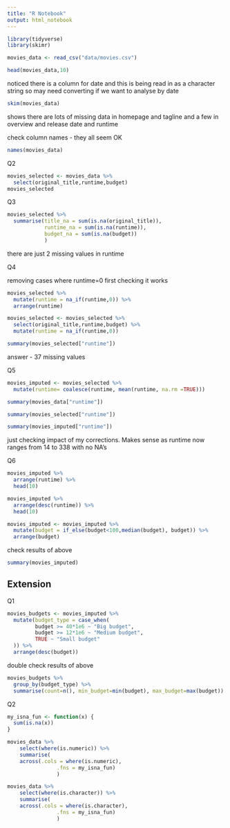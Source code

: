 ```yaml
---
title: "R Notebook"
output: html_notebook
---
```


```r
library(tidyverse)
library(skimr)
```
```r
movies_data <- read_csv("data/movies.csv")
```
```r
head(movies_data,10)
```
noticed there is a column for date and this is being read in as a character string so may need converting if we want to analyse by date

```r
skim(movies_data)
```
shows there are lots of missing data in homepage and tagline
and a few in overview and release date and runtime

check column names - they all seem OK

```r
names(movies_data)
```

Q2
```r
movies_selected <- movies_data %>% 
  select(original_title,runtime,budget)
movies_selected
```

Q3

```r
movies_selected %>% 
  summarise(title_na = sum(is.na(original_title)),
            runtime_na = sum(is.na(runtime)),
            budget_na = sum(is.na(budget))
            )
```
there are just 2 missing values in runtime

Q4

removing cases where runtime=0
first checking it works
```r
movies_selected %>%
  mutate(runtime = na_if(runtime,0)) %>% 
  arrange(runtime) 
```
```r
movies_selected <- movies_selected %>%
  select(original_title,runtime,budget) %>% 
  mutate(runtime = na_if(runtime,0))
```

```r
summary(movies_selected["runtime"])
```

answer - 37 missing values

Q5
```r
movies_imputed <- movies_selected %>%
  mutate(runtime= coalesce(runtime, mean(runtime, na.rm =TRUE))) 
```

```r
summary(movies_data["runtime"])
```

```r
summary(movies_selected["runtime"])
```

```r
summary(movies_imputed["runtime"])
```
just checking impact of my corrections. Makes sense as runtime now ranges from 14 to 338 with no NA's       

Q6
```r
movies_imputed %>% 
  arrange(runtime) %>% 
  head(10)
```
```r
movies_imputed %>% 
  arrange(desc(runtime)) %>% 
  head(10)
```
       
       
```r
movies_imputed <- movies_imputed %>% 
  mutate(budget = if_else(budget<100,median(budget), budget)) %>% 
  arrange(budget)
```
       
check results of above
```r
summary(movies_imputed)
```

## Extension

Q1
```r
movies_budgets <- movies_imputed %>% 
  mutate(budget_type = case_when(
         budget >= 40*1e6 ~ "Big budget",
         budget >= 12*1e6 ~ "Medium budget",
         TRUE ~ "Small budget"
  )) %>% 
  arrange(desc(budget))
```
double check results of above
```r
movies_budgets %>% 
  group_by(budget_type) %>% 
  summarise(count=n(), min_budget=min(budget), max_budget=max(budget))
```
Q2

```r
my_isna_fun <- function(x) {
  sum(is.na(x))
}
```


```r
movies_data %>%
    select(where(is.numeric)) %>% 
    summarise(
    across(.cols = where(is.numeric),
                .fns = my_isna_fun)
                )
```

```r
movies_data %>%
    select(where(is.character)) %>% 
    summarise(
    across(.cols = where(is.character),
                .fns = my_isna_fun)
                )
```